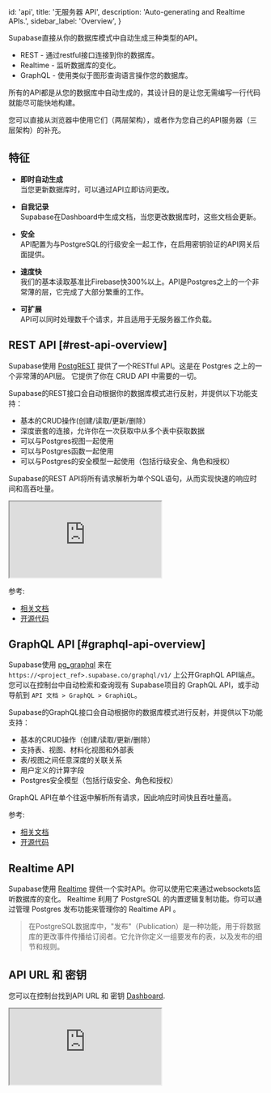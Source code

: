 
  id: 'api',
  title: '无服务器 API',
  description: 'Auto-generating and Realtime APIs.',
  sidebar_label: 'Overview',
}

Supabase直接从你的数据库模式中自动生成三种类型的API。

- REST - 通过restful接口连接到你的数据库。
- Realtime - 监听数据库的变化。
- GraphQL - 使用类似于图形查询语言操作您的数据库。

所有的API都是从您的数据库中自动生成的，其设计目的是让您无需编写一行代码就能尽可能快地构建。

您可以直接从浏览器中使用它们（两层架构），或者作为您自己的API服务器（三层架构）的补充。

## 特征

- **即时自动生成**<br/>当您更新数据库时，可以通过API立即访问更改。

- **自我记录**<br/>Supabase在Dashboard中生成文档，当您更改数据库时，这些文档会更新。

- **安全**<br/>API配置为与PostgreSQL的行级安全一起工作，在启用密钥验证的API网关后面提供。

- **速度快**<br/>我们的基本读取基准比Firebase快300%以上。API是Postgres之上的一个非常薄的层，它完成了大部分繁重的工作。

- **可扩展**<br/>API可以同时处理数千个请求，并且适用于无服务器工作负载。

## REST API [#rest-api-overview]

Supabase使用 [PostgREST](https://postgrest.org/) 提供了一个RESTful API。这是在 Postgres 之上的一个非常薄的API层。
它提供了你在 CRUD API 中需要的一切。

Supabase的REST接口会自动根据你的数据库模式进行反射，并提供以下功能支持：

- 基本的CRUD操作(创建/读取/更新/删除）
- 深度嵌套的连接，允许你在一次获取中从多个表中获取数据
- 可以与Postgres视图一起使用
- 可以与Postgres函数一起使用
- 可以与Postgres的安全模型一起使用（包括行级安全、角色和授权）

Supabase的REST API将所有请求解析为单个SQL语句，从而实现快速的响应时间和高吞吐量。

<div className="video-container">
  <iframe
    src="https://www.youtube-nocookie.com/embed/rPAJJFdtPw0"
    frameBorder="1"
    allow="accelerometer; autoplay; clipboard-write; encrypted-media; gyroscope; picture-in-picture"
    allowFullScreen
  ></iframe>
</div>

参考:

- [相关文档](https://postgrest.org/)
- [开源代码](https://github.com/PostgREST/postgrest)

## GraphQL API [#graphql-api-overview]

Supabase使用 [pg_graphql](https://supabase.github.io/pg_graphql/) 来在 `https://<project_ref>.supabase.co/graphql/v1/` 上公开GraphQL API端点。
您可以在控制台中自动检索和查询现有 Supabase项目的 GraphQL API，或手动导航到 `API 文档 > GraphQL > GraphiQL`。

Supabase的GraphQL接口会自动根据你的数据库模式进行反射，并提供以下功能支持：

- 基本的CRUD操作（创建/读取/更新/删除）
- 支持表、视图、材料化视图和外部表
- 表/视图之间任意深度的关联关系
- 用户定义的计算字段
- Postgres安全模型（包括行级安全、角色和授权）

GraphQL API在单个往返中解析所有请求，因此响应时间快且吞吐量高。

参考:
- [相关文档](https://supabase.github.io/pg_graphql/)
- [开源代码](https://github.com/supabase/pg_graphql)

## Realtime API

Supabase使用 [Realtime](https://github.com/supabase/realtime) 提供一个实时API。你可以使用它来通过websockets监听数据库的变化。
Realtime 利用了 PostgreSQL 的内置逻辑复制功能。你可以通过管理 Postgres 发布功能来管理你的 Realtime API 。

>在PostgreSQL数据库中，"发布"（Publication）是一种功能，用于将数据库的更改事件传播给订阅者。它允许你定义一组要发布的表，以及发布的细节和规则。

## API URL 和 密钥
您可以在控制台找到API URL 和 密钥 [Dashboard](https://supabase.com/dashboard/project/_/settings/api).

<div className="video-container">
  <iframe
    src="https://xguihxuzqibwxjnimxev.supabase.co/storage/v1/object/public/videos/docs/api/api-url-and-key.mp4"
    frameBorder="1"
    allow="accelerometer; autoplay; clipboard-write; encrypted-media; gyroscope; picture-in-picture"
    allowFullScreen
  ></iframe>
</div>


